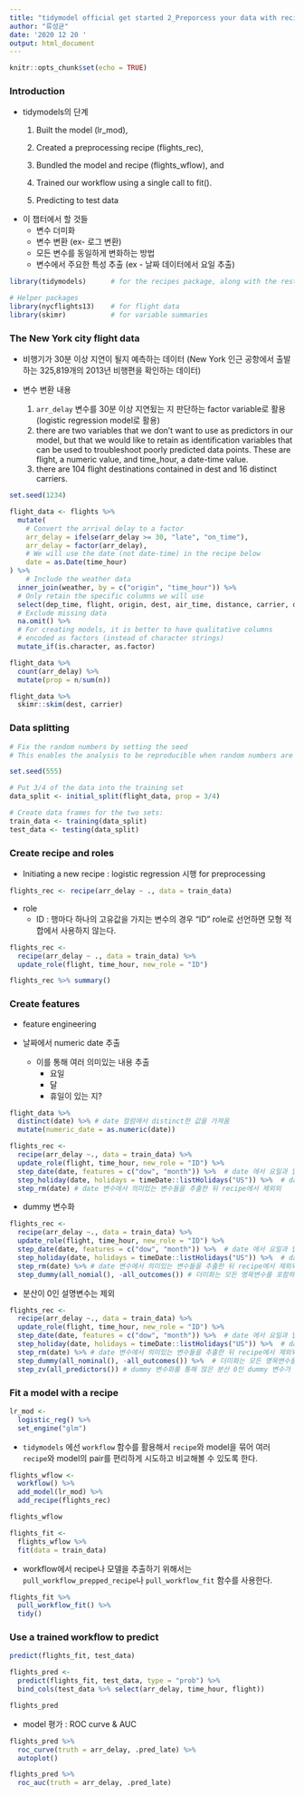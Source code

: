 ```yaml
---
title: "tidymodel official get started 2_Preporcess your data with recipes"
author: "류성균"
date: '2020 12 20 '
output: html_document
---
```


```r
knitr::opts_chunk$set(echo = TRUE)
```

### Introduction
- tidymodels의 단계
  1. Built the model (lr_mod),

  2. Created a preprocessing recipe (flights_rec),

  3. Bundled the model and recipe (flights_wflow), and
  
  4. Trained our workflow using a single call to fit().
  
  5. Predicting to test data

- 이 챕터에서 할 것들
  - 변수 더미화
  - 변수 변환 (ex- 로그 변환)
  - 모든 변수를 동일하게 변화하는 방법
  - 변수에서 주요한 특성 추출 (ex - 날짜 데이터에서 요일 추출)
  
  
```r
library(tidymodels)      # for the recipes package, along with the rest of tidymodels

# Helper packages
library(nycflights13)    # for flight data
library(skimr)           # for variable summaries
```

### The New York city flight data

- 비행기가 30분 이상 지연이 될지 예측하는 데이터 (New York 인근 공항에서 출발하는 325,819개의 2013년 비행편을 확인하는 데이터) 


- 변수 변환 내용
  1. `arr_delay` 변수를 30분 이상 지연됬는 지 판단하는 factor variable로 활용 (logistic regression model로 활용)
  2. there are two variables that we don’t want to use as predictors in our model, but that we would like to retain as identification variables that can be used to troubleshoot poorly predicted data points. These are flight, a numeric value, and time_hour, a date-time value.
  3. there are 104 flight destinations contained in dest and 16 distinct carriers.
  
```r
set.seed(1234)

flight_data <- flights %>% 
  mutate(
    # Convert the arrival delay to a factor
    arr_delay = ifelse(arr_delay >= 30, "late", "on_time"),
    arr_delay = factor(arr_delay),
    # We will use the date (not date-time) in the recipe below
    date = as.Date(time_hour)
) %>% 
    # Include the weather data
  inner_join(weather, by = c("origin", "time_hour")) %>% 
  # Only retain the specific columns we will use
  select(dep_time, flight, origin, dest, air_time, distance, carrier, date, arr_delay, time_hour) %>% 
  # Exclude missing data
  na.omit() %>% 
  # For creating models, it is better to have qualitative columns
  # encoded as factors (instead of character strings)
  mutate_if(is.character, as.factor)
```

```r
flight_data %>% 
  count(arr_delay) %>% 
  mutate(prop = n/sum(n))
```


```r
flight_data %>% 
  skimr::skim(dest, carrier)
```

### Data splitting

```r
# Fix the random numbers by setting the seed 
# This enables the analysis to be reproducible when random numbers are used 

set.seed(555)

# Put 3/4 of the data into the training set 
data_split <- initial_split(flight_data, prop = 3/4)

# Create data frames for the two sets:
train_data <- training(data_split)
test_data <- testing(data_split)
```

### Create recipe and roles

- Initiating a new recipe : logistic regression 시행 for preprocessing

```r
flights_rec <- recipe(arr_delay ~ ., data = train_data)
```

- role
  - ID : 행마다 하나의 고유값을 가지는 변수의 경우 "ID" role로 선언하면 모형 적합에서 사용하지 않는다.
  
```r
flights_rec <- 
  recipe(arr_delay ~ ., data = train_data) %>% 
  update_role(flight, time_hour, new_role = "ID")

flights_rec %>% summary()
```

### Create features

- feature engineering 

- 날짜에서 numeric date 추출
  - 이를 통해 여러 의미있는 내용 추출
    - 요일
    - 달
    - 휴일이 있는 지?
    
```r
flight_data %>% 
  distinct(date) %>% # date 컬럼에서 distinct한 값을 가져옴
  mutate(numeric_date = as.numeric(date))
```

```r
flights_rec <-
  recipe(arr_delay ~., data = train_data) %>% 
  update_role(flight, time_hour, new_role = "ID") %>% 
  step_date(date, features = c("dow", "month")) %>%  # date 에서 요일과 달을 추출 
  step_holiday(date, holidays = timeDate::listHolidays("US")) %>%  # date에서 휴일을 추출
  step_rm(date) # date 변수에서 의미있는 변수들을 추출한 뒤 recipe에서 제외외
```


- dummy 변수화
```r
flights_rec <-
  recipe(arr_delay ~., data = train_data) %>% 
  update_role(flight, time_hour, new_role = "ID") %>% 
  step_date(date, features = c("dow", "month")) %>%  # date 에서 요일과 달을 추출 
  step_holiday(date, holidays = timeDate::listHolidays("US")) %>%  # date에서 휴일을 추출
  step_rm(date) %>% # date 변수에서 의미있는 변수들을 추출한 뒤 recipe에서 제외외
  step_dummy(all_nomial(), -all_outcomes()) # 더미화는 모든 명목변수를 포함하고, 결과변수는 제외(Create dummy variables for all of the factor or character columns unless they are outcomes.)
```

- 분산이 0인 설명변수는 제외

```r
flights_rec <-
  recipe(arr_delay ~., data = train_data) %>% 
  update_role(flight, time_hour, new_role = "ID") %>% 
  step_date(date, features = c("dow", "month")) %>%  # date 에서 요일과 달을 추출 
  step_holiday(date, holidays = timeDate::listHolidays("US")) %>%  # date에서 휴일을 추출
  step_rm(date) %>% # date 변수에서 의미있는 변수들을 추출한 뒤 recipe에서 제외외
  step_dummy(all_nominal(), -all_outcomes()) %>%  # 더미화는 모든 명목변수를 포함하고, 결과변수는 제외(Create dummy variables for all of the factor or character columns unless they are outcomes.)
  step_zv(all_predictors()) # dummy 변수화를 통해 많은 분산 0인 dummy 변수가 생성될 수 있기 때문에 이 단계를 step_dummy 뒤에 배치
```


### Fit a model with a recipe

```r
lr_mod <-
  logistic_reg() %>% 
  set_engine("glm")
```

- `tidymodels` 에선 `workflow` 함수를 활용해서 `recipe`와 model을 묶어 여러 `recipe`와 model의 pair를 편리하게 시도하고 비교해볼 수 있도록 한다.

```r
flights_wflow <-
  workflow() %>% 
  add_model(lr_mod) %>% 
  add_recipe(flights_rec)

flights_wflow
```

```r
flights_fit <-
  flights_wflow %>% 
  fit(data = train_data)
```

- workflow에서 recipe나 모델을 추출하기 위해서는 `pull_workflow_prepped_recipe`나 `pull_workflow_fit` 함수를 사용한다.
```r
flights_fit %>% 
  pull_workflow_fit() %>% 
  tidy()
```

### Use a trained workflow to predict

```r
predict(flights_fit, test_data)
```

```r
flights_pred <-
  predict(flights_fit, test_data, type = "prob") %>% 
  bind_cols(test_data %>% select(arr_delay, time_hour, flight))

flights_pred
```


- model 평가 : ROC curve & AUC
```r
flights_pred %>% 
  roc_curve(truth = arr_delay, .pred_late) %>% 
  autoplot()
```

```r
flights_pred %>% 
  roc_auc(truth = arr_delay, .pred_late)
```













































